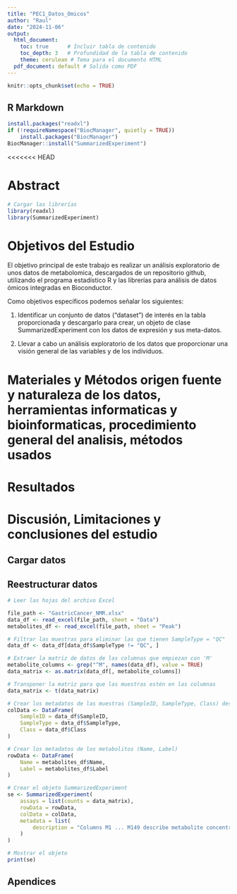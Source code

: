 ```yaml
---
title: "PEC1_Datos_Omicos"
author: "Raul"
date: "2024-11-06"
output: 
  html_document:
    toc: true      # Incluir tabla de contenido
    toc_depth: 3   # Profundidad de la tabla de contenido
    theme: cerulean # Tema para el documento HTML
  pdf_document: default # Salida como PDF
---
```


```r
knitr::opts_chunk$set(echo = TRUE)
```

## R Markdown


```r

install.packages("readxl")
if (!requireNamespace("BiocManager", quietly = TRUE))
    install.packages("BiocManager")
BiocManager::install("SummarizedExperiment")

```

<<<<<<< HEAD

# Abstract

```r

# Cargar las librerías
library(readxl)
library(SummarizedExperiment)

```

# Objetivos del Estudio

El objetivo principal de este trabajo es realizar un análisis exploratorio de unos datos de metabolomica, descargados de un repositorio github, utilizando el programa estadístico R y las librerías para análisis de datos ómicos integradas en Bioconductor.

Como objetivos específicos podemos señalar los siguientes:

1. Identificar un conjunto de datos (“dataset”) de interés en la tabla proporcionada y descargarlo para crear, un objeto de clase SummarizedExperiment con los datos de expresión y sus meta-datos.

2. Llevar a cabo un análisis exploratorio de los datos que proporcionar una visión general de las variables y de los individuos.

# Materiales y Métodos origen fuente y naturaleza de los datos, herramientas informaticas y bioinformaticas, procedimiento general del analisis, métodos usados



# Resultados

# Discusión, Limitaciones y conclusiones del estudio

## Cargar datos

## Reestructurar datos



```r

# Leer las hojas del archivo Excel

file_path <- "GastricCancer_NMR.xlsx"
data_df <- read_excel(file_path, sheet = "Data")
metabolites_df <- read_excel(file_path, sheet = "Peak")

```

```r
# Filtrar las muestras para eliminar las que tienen SampleType = "QC"
data_df <- data_df[data_df$SampleType != "QC", ]

```

```r
# Extraer la matriz de datos de las columnas que empiezan con 'M'
metabolite_columns <- grep("^M", names(data_df), value = TRUE)
data_matrix <- as.matrix(data_df[, metabolite_columns])
```

```r
# Transponer la matriz para que las muestras estén en las columnas
data_matrix <- t(data_matrix)
```



```r
# Crear los metadatos de las muestras (SampleID, SampleType, Class) después del filtrado
colData <- DataFrame(
    SampleID = data_df$SampleID,
    SampleType = data_df$SampleType,
    Class = data_df$Class
)
```


```r
# Crear los metadatos de los metabolitos (Name, Label)
rowData <- DataFrame(
    Name = metabolites_df$Name,
    Label = metabolites_df$Label
)
```



```r
# Crear el objeto SummarizedExperiment
se <- SummarizedExperiment(
    assays = list(counts = data_matrix),
    rowData = rowData,
    colData = colData,
    metadata = list(
        description = "Columns M1 ... M149 describe metabolite concentrations. Column SampleType indicates whether the sample was a pooled QC or a study sample. Column Class indicates the clinical outcome observed for that individual: GC = Gastric Cancer, BN = Benign Tumor, HE = Healthy Control."
    )
)
```


```r
# Mostrar el objeto
print(se)
```


## Apendices



